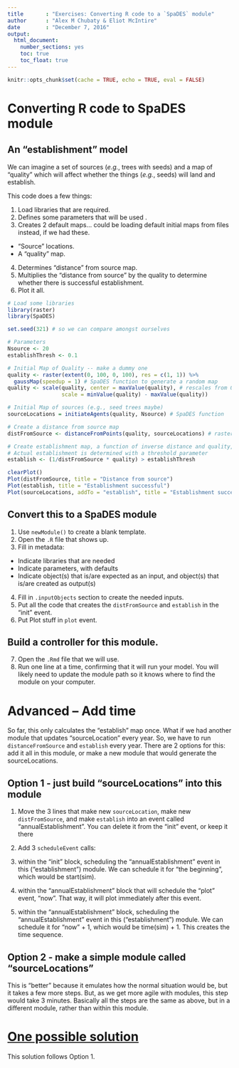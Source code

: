 ```yaml
---
title       : "Exercises: Converting R code to a `SpaDES` module"
author      : "Alex M Chubaty & Eliot McIntire"
date        : "December 7, 2016"
output: 
  html_document: 
    number_sections: yes
    toc: true
    toc_float: true
---
```


```r
knitr::opts_chunk$set(cache = TRUE, echo = TRUE, eval = FALSE)
```

# Converting R code to SpaDES module

## An "establishment" model

We can imagine a set of sources (*e.g.*, trees with seeds) and a map of "quality" which will affect whether the things (*e.g.*, seeds) will land and establish. 

This code does a few things:

1. Load libraries that are required.
2. Defines some parameters that will be used .
3. Creates 2 default maps... could be loading default initial maps from files instead, if we had these.

  - "Source" locations.
  - A "quality" map.
  
4. Determines "distance" from source map.
5. Multiplies the "distance from source" by the quality to determine whether there is successful establishment.
5. Plot it all.

```r
# Load some libraries
library(raster)
library(SpaDES)

set.seed(321) # so we can compare amongst ourselves

# Parameters
Nsource <- 20
establishThresh <- 0.1

# Initial Map of Quality -- make a dummy one
quality <- raster(extent(0, 100, 0, 100), res = c(1, 1)) %>%
  gaussMap(speedup = 1) # SpaDES function to generate a random map
quality <- scale(quality, center = maxValue(quality), # rescales from 0 to 1
                 scale = minValue(quality) - maxValue(quality))

# Initial Map of sources (e.g., seed trees maybe)
sourceLocations = initiateAgents(quality, Nsource) # SpaDES function

# Create a distance from source map
distFromSource <- distanceFromPoints(quality, sourceLocations) # raster function

# Create establishment map, a function of inverse distance and quality, 
# Actual establishment is determined with a threshold parameter
establish <- (1/distFromSource * quality) > establishThresh

clearPlot()
Plot(distFromSource, title = "Distance from source")
Plot(establish, title = "Establishment successful")
Plot(sourceLocations, addTo = "establish", title = "Establishment successful")
```

## Convert this to a SpaDES module

1. Use `newModule()` to create a blank template.
2. Open the `.R` file that shows up.
3. Fill in metadata:

  - Indicate libraries that are needed
  - Indicate parameters, with defaults
  - Indicate object(s) that is/are expected as an input, and object(s) that 
  is/are created as output(s)

4. Fill in `.inputObjects` section to create the needed inputs.
5. Put all the code that creates the `distFromSource` and `establish` in the "init" event.
6. Put Plot stuff in `plot` event.

## Build a controller for this module.

7. Open the `.Rmd` file that we will use.
8. Run one line at a time, confirming that it will run your model. You will likely need to update the module path so it knows where to find the module on your computer.

# Advanced -- Add time

So far, this only calculates the "establish" map once.
What if we had another module that updates "sourceLocation" every year.
So, we have to run `distanceFromSource` and `establish` every year.
There are 2 options for this: add it all in this module, or make a new module that would generate the sourceLocations.

## Option 1 - just build "sourceLocations" into this module

1. Move the 3 lines that make new `sourceLocation`, make new `distFromSource`, and make `establish` into an event called "annualEstablishment". You can delete it from the "init" event, or keep it there
2. Add 3 `scheduleEvent` calls:

  1. within the "init" block, scheduling the "annualEstablishment" event in this ("establishment") module. We can schedule it for "the beginning", which would be start(sim).
  2. within the "annualEstablishment" block that will schedule the "plot" event, "now". That way, it will plot immediately after this event.
  3. within the "annualEstablishment" block, scheduling the "annualEstablishment" event in this ("establishment") module. We can schedule it for "now" + 1, which would be time(sim) + 1. This creates the time sequence.

## Option 2 - make a simple module called "sourceLocations"

This is "better" because it emulates how the normal situation would be, but it takes a few more steps.
But, as we get more agile with modules, this step would take 3 minutes.
Basically all the steps are the same as above, but in a different module, rather than within this module.

# [One possible solution](htmlpreview.github.io/?https://github.com/PredictiveEcology/SpaDES-modules/blob/master/modules/establishment/establishment.html)

This solution follows Option 1.
